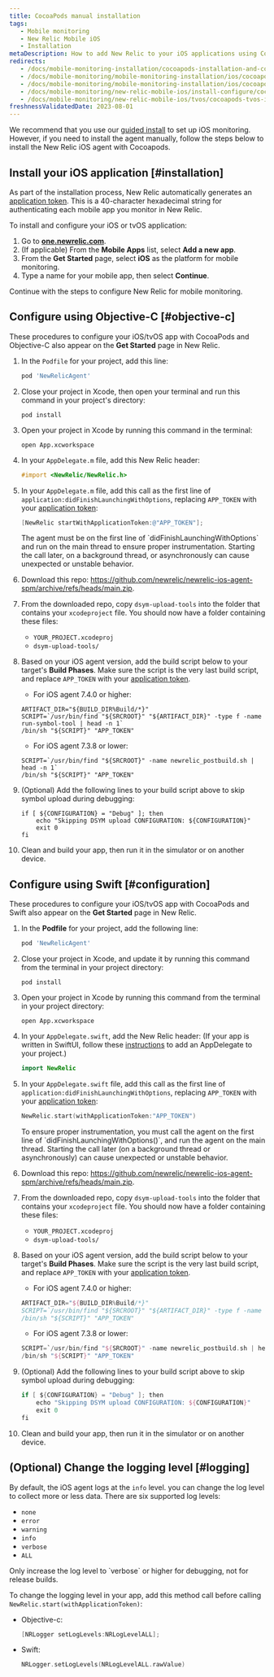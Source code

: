 ```yaml
---
title: CocoaPods manual installation
tags:
   - Mobile monitoring
   - New Relic Mobile iOS
   - Installation
metaDescription: How to add New Relic to your iOS applications using Cocoapods.
redirects:
   - /docs/mobile-monitoring-installation/cocoapods-installation-and-configuration
   - /docs/mobile-monitoring/mobile-monitoring-installation/ios/cocoapods-installation-and-configuration
   - /docs/mobile-monitoring/mobile-monitoring-installation/ios/cocoapods-installation-configuration
   - /docs/mobile-monitoring/new-relic-mobile-ios/install-configure/cocoapods-installation-configuration
   - /docs/mobile-monitoring/new-relic-mobile-ios/tvos/cocoapods-tvos-installation-configuration
freshnessValidatedDate: 2023-08-01
---
```


We recommend that you use our [guided install](https://onenr.io/0qwLv87gkj5) to set up iOS monitoring. However, if you need to install the agent manually, follow the steps below to install the New Relic iOS agent with Cocoapods.

## Install your iOS application [#installation]

As part of the installation process, New Relic automatically generates an [application token](/docs/mobile-apps/viewing-your-application-token). This is a 40-character hexadecimal string for authenticating each mobile app you monitor in New Relic.

To install and configure your iOS or tvOS application:

1. Go to <DNT>**[one.newrelic.com](https://one.newrelic.com/all-capabilities)**</DNT>.
2. (If applicable) From the <DNT>**Mobile Apps**</DNT> list, select <DNT>**Add a new app**</DNT>.
3. From the <DNT>**Get Started**</DNT> page, select <DNT>**iOS**</DNT> as the platform for mobile monitoring.
4. Type a name for your mobile app, then select <DNT>**Continue**</DNT>.

Continue with the steps to configure New Relic for mobile monitoring.

## Configure using Objective-C [#objective-c]

These procedures to configure your iOS/tvOS app with CocoaPods and Objective-C also appear on the <DNT>**Get Started**</DNT> page in New Relic.

1. In the `Podfile` for your project, add this line:

   ```ruby
   pod 'NewRelicAgent'
   ```
2. Close your project in Xcode, then open your terminal and run this command in your project's directory:

   ```shell
   pod install
   ```
3. Open your project in Xcode by running this command in the terminal:

   ```shell
   open App.xcworkspace
   ```
4. In your `AppDelegate.m` file, add this New Relic header:

   ```objectivec
   #import <NewRelic/NewRelic.h>
   ```
5. In your `AppDelegate.m` file, add this call as the first line of `application:didFinishLaunchingWithOptions`, replacing `APP_TOKEN` with your [application token](/docs/mobile-apps/viewing-your-application-token):

   ```objectivec
   [NewRelic startWithApplicationToken:@"APP_TOKEN"];
   ```

   <Callout variant="important">
     The agent must be on the first line of `didFinishLaunchingWithOptions` and run on the main thread to ensure proper instrumentation. Starting the call later, on a background thread, or asynchronously can cause unexpected or unstable behavior.
   </Callout>
6. Download this repo: https://github.com/newrelic/newrelic-ios-agent-spm/archive/refs/heads/main.zip. 

7. From the downloaded repo, copy `dsym-upload-tools` into the folder that contains your `xcodeproject` file. You should now have a folder containing these files:

   * `YOUR_PROJECT.xcodeproj`
   * `dsym-upload-tools/`

8. Based on your iOS agent version, add the build script below to your target's <DNT>**Build Phases**</DNT>. Make sure the script is the very last build script, and replace `APP_TOKEN` with your [application token](/docs/mobile-apps/viewing-your-application-token).
     
   * For iOS agent 7.4.0 or higher:
   ```shell
   ARTIFACT_DIR="${BUILD_DIR%Build/*}"
   SCRIPT=`/usr/bin/find "${SRCROOT}" "${ARTIFACT_DIR}" -type f -name run-symbol-tool | head -n 1`
   /bin/sh "${SCRIPT}" "APP_TOKEN"
   ```
   * For iOS agent 7.3.8 or lower:
   ```shell
   SCRIPT=`/usr/bin/find "${SRCROOT}" -name newrelic_postbuild.sh | head -n 1`
   /bin/sh "${SCRIPT}" "APP_TOKEN"
   ```
9. (Optional) Add the following lines to your build script above to skip symbol upload during debugging:

    ```shell
    if [ ${CONFIGURATION} = "Debug" ]; then
        echo "Skipping DSYM upload CONFIGURATION: ${CONFIGURATION}"
        exit 0
    fi
    ```

10. Clean and build your app, then run it in the simulator or on another device.

## Configure using Swift [#configuration]

These procedures to configure your iOS/tvOS app with CocoaPods and Swift also appear on the <DNT>**Get Started**</DNT> page in New Relic.

1. In the <DNT>**Podfile**</DNT> for your project, add the following line:

   ```ruby
   pod 'NewRelicAgent'
   ```
2. Close your project in Xcode, and update it by running this command from the terminal in your project directory:

   ```shell
   pod install
   ```
3. Open your project in Xcode by running this command from the terminal in your project directory:

   ```shell
   open App.xcworkspace
   ```
4. In your `AppDelegate.swift`, add the New Relic header:
   (If your app is written in SwiftUI, follow these [instructions](/docs/mobile-monitoring/new-relic-mobile-ios/troubleshoot/swiftui-appdelegate) to add an AppDelegate to your project.)

   ```swift
   import NewRelic
   ```
5. In your `AppDelegate.swift` file, add this call as the first line of `application:didFinishLaunchingWithOptions`, replacing `APP_TOKEN` with your [application token](/docs/mobile-apps/viewing-your-application-token):

   ```swift
   NewRelic.start(withApplicationToken:"APP_TOKEN")
   ```

   <Callout variant="important">
     To ensure proper instrumentation, you must call the agent on the first line of `didFinishLaunchingWithOptions()`, and run the agent on the main thread. Starting the call later (on a background thread or asynchronously) can cause unexpected or unstable behavior.
   </Callout>
6. Download this repo: https://github.com/newrelic/newrelic-ios-agent-spm/archive/refs/heads/main.zip. 

7. From the downloaded repo, copy `dsym-upload-tools` into the folder that contains your `xcodeproject` file. You should now have a folder containing these files:

   * `YOUR_PROJECT.xcodeproj`
   * `dsym-upload-tools/`

8. Based on your iOS agent version, add the build script below to your target's <DNT>**Build Phases**</DNT>. Make sure the script is the very last build script, and replace `APP_TOKEN` with your [application token](/docs/mobile-apps/viewing-your-application-token).
     
   * For iOS agent 7.4.0 or higher:
   ```swift
   ARTIFACT_DIR="${BUILD_DIR%Build/*}"
   SCRIPT=`/usr/bin/find "${SRCROOT}" "${ARTIFACT_DIR}" -type f -name run-symbol-tool | head -n 1`
   /bin/sh "${SCRIPT}" "APP_TOKEN"
   ```
   * For iOS agent 7.3.8 or lower:
   ```swift
   SCRIPT=`/usr/bin/find "${SRCROOT}" -name newrelic_postbuild.sh | head -n 1`
   /bin/sh "${SCRIPT}" "APP_TOKEN"
   ```
9. (Optional) Add the following lines to your build script above to skip symbol upload during debugging:

    ```swift
    if [ ${CONFIGURATION} = "Debug" ]; then
        echo "Skipping DSYM upload CONFIGURATION: ${CONFIGURATION}"
        exit 0
    fi
    ```

10. Clean and build your app, then run it in the simulator or on another device.

<InstallFeedback />

## (Optional) Change the logging level [#logging]

By default, the iOS agent logs at the `info` level. you can change the log level to collect more or less data. There are six supported log levels:

* `none`
* `error`
* `warning`
* `info`
* `verbose`
* `ALL`

<Callout variant="important">
  Only increase the log level to `verbose` or higher for debugging, not for release builds.
  </Callout>

To change the logging level in your app, add this method call before calling `NewRelic.start(withApplicationToken)`:

* Objective-c: 

   ```objectivec
   [NRLogger setLogLevels:NRLogLevelALL];
   ```

* Swift: 

   ```swift
   NRLogger.setLogLevels(NRLogLevelALL.rawValue)
   ```
